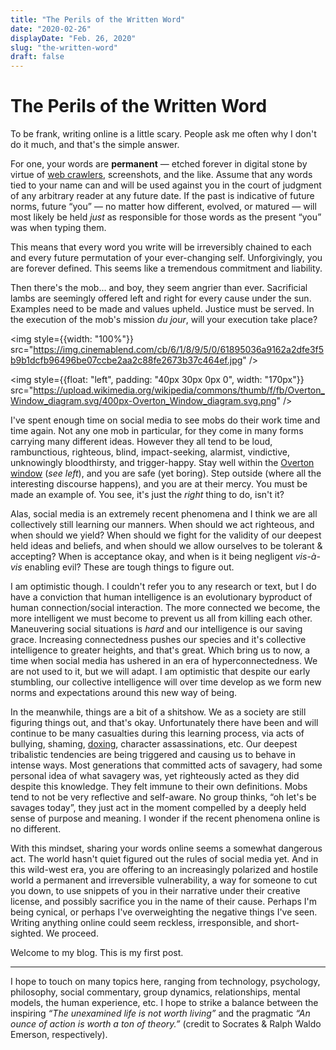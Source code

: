 ```yaml
---
title: "The Perils of the Written Word"
date: "2020-02-26"
displayDate: "Feb. 26, 2020"
slug: "the-written-word"
draft: false
---
```


# The Perils of the Written Word

<span className="lead">To be frank, writing online</span> is a little scary. People ask me often why I don't do it much, and that's the simple answer.

For one, your words are **permanent** &mdash; etched forever in digital stone by virtue of [web crawlers](https://archive.org/web/), screenshots, and the like. Assume that any words tied to your name can and will be used against you in the court of judgment of any arbitrary reader at any future date. If the past is indicative of future norms, future &ldquo;you&rdquo; &mdash; no matter how different, evolved, or matured &mdash; will most likely be held *just* as responsible for those words as the present &ldquo;you&rdquo; was when typing them.

This means that every word you write will be irreversibly chained to each and every future permutation of your ever-changing self. Unforgivingly, you are forever defined. This seems like a tremendous commitment and liability.

Then there's the mob... and boy, they seem angrier than ever. Sacrificial lambs are seemingly offered left and right for every cause under the sun. Examples need to be made and values upheld. Justice must be served. In the execution of the mob's mission *du jour*, will your execution take place?

<img style={{width: "100%"}} src="https://img.cinemablend.com/cb/6/1/8/9/5/0/61895036a9162a2dfe3f5b9b1dcfb96496be07ccbe2aa2c88fe2673b37c464ef.jpg" />


<img style={{float: "left", padding: "40px 30px 0px 0", width: "170px"}} src="https://upload.wikimedia.org/wikipedia/commons/thumb/f/fb/Overton_Window_diagram.svg/400px-Overton_Window_diagram.svg.png" />

I've spent enough time on social media to see mobs do their work time and time again. Not any one mob in particular, for they come in many forms carrying many different ideas. However they all tend to be loud, rambunctious, righteous, blind, impact-seeking, alarmist, vindictive, unknowingly bloodthirsty, and trigger-happy. Stay well within the <a href="https://en.wikipedia.org/wiki/Overton_window">Overton window</a> (*see left*), and you are safe (yet boring). Step outside (where all the interesting discourse happens), and you are at their mercy. You must be made an example of. You see, it's just the *right* thing to do, isn't it?


Alas, social media is an extremely recent phenomena and I think we are all collectively still learning our manners. When should we act righteous, and when should we yield? When should we fight for the validity of our deepest held ideas and beliefs, and when should we allow ourselves to be tolerant &amp; accepting? When is acceptance okay, and when is it being negligent *vis-à-vis* enabling evil? These are tough things to figure out.

I am optimistic though. I couldn't refer you to any research or text, but I do have a conviction that human intelligence is an evolutionary byproduct of human connection/social interaction. The more connected we become, the more intelligent we must become to prevent us all from killing each other. Maneuvering social situations is *hard* and our intelligence is our saving grace. Increasing connectedness pushes our species and it's collective intelligence to greater heights, and that's great. Which bring us to now, a time when social media has ushered in an era of hyperconnectedness. We are not used to it, but we will adapt. I am optimistic that despite our early stumbling, our collective intelligence will over time  develop as we form new norms and expectations around this new way of being.

In the meanwhile, things are a bit of a shitshow. We as a society are still figuring things out, and that's okay. Unfortunately there have been and will continue to be many casualties during this learning process, via acts of bullying, shaming, [doxing](https://en.wikipedia.org/wiki/Doxing), character assassinations, etc. Our deepest tribalistic tendencies are being triggered and causing us to behave in intense ways. Most generations that committed acts of savagery, had some personal idea of what savagery was, yet righteously acted as they did despite this knowledge. They felt immune to their own definitions. Mobs tend to not be very reflective and self-aware. No group thinks, &ldquo;oh let's be savages today&rdquo;, they just act in the moment compelled by a deeply held sense of purpose and meaning. I wonder if the recent phenomena online is no different.

With this mindset, sharing your words online seems a somewhat dangerous act. The world hasn't quiet figured out the rules of social media yet. And in this wild-west era, you are offering to an increasingly polarized and hostile world a permanent and irreversible vulnerability, a way for someone to cut you down, to use snippets of you in their narrative under their creative license, and possibly sacrifice you in the name of their cause. Perhaps I'm being cynical, or perhaps I've overweighting the negative things I've seen. Writing anything online could seem reckless, irresponsible, and short-sighted. We proceed.

Welcome to my blog. This is my first post.

<hr />

I hope to touch on many topics here, ranging from technology, psychology, philosophy, social commentary, group dynamics, relationships, mental models, the human experience, etc. I hope to strike a balance between the inspiring *&ldquo;The unexamined life is not worth living&rdquo;* and the pragmatic *&ldquo;An ounce of action is worth a ton of theory.&rdquo;* (credit to Socrates &amp; Ralph Waldo Emerson, respectively).
